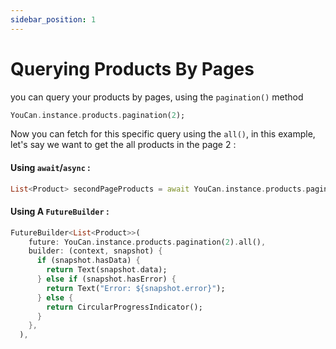 ```yaml
---
sidebar_position: 1
---
```


# Querying Products By Pages

you can query your products by pages, using the `pagination()` method

```dart
YouCan.instance.products.pagination(2);
```

Now you can fetch for this specific query using the `all()`, in this example, let's say we want to get the all products in the page 2 :

#### Using `await`/`async` :

```dart
List<Product> secondPageProducts = await YouCan.instance.products.pagination(2).all();
```

#### Using A `FutureBuilder` :

```dart
FutureBuilder<List<Product>>(
    future: YouCan.instance.products.pagination(2).all(),
    builder: (context, snapshot) {
      if (snapshot.hasData) {
        return Text(snapshot.data);
      } else if (snapshot.hasError) {
        return Text("Error: ${snapshot.error}");
      } else {
        return CircularProgressIndicator();
      }
    },
  ),

```
